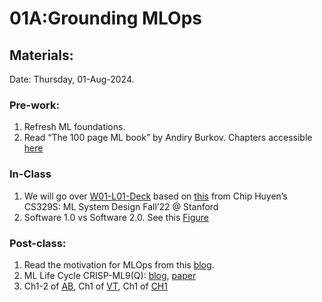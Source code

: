 # 01A:Grounding MLOps {.unnumbered}

## Materials:
Date: Thursday, 01-Aug-2024.

### Pre-work:

1. Refresh ML foundations.
2. Read "The 100 page ML book" by Andiry Burkov. Chapters accessible [here](https://themlbook.com/wiki/doku.php)

### In-Class

1. We will go over [W01-L01-Deck](https://docs.google.com/presentation/d/1G2aMDawcGXl-yY3z72emIZ-5PRFsWTEjASBOUGo8MHs/edit?usp=sharing) based on [this](https://docs.google.com/presentation/d/1bhjgRelQ0O5FnYCOGiCVWg_SkfRcZ9bffQsgk6yAaL0/edit#slide=id.gb3e5cf682f_0_261) from Chip Huyen's CS329S: ML System Design Fall'22 @ Stanford
2. Software 1.0 vs Software 2.0. See this [Figure](./data/newton2.png)

### Post-class:

1. Read the motivation for MLOps from this [blog](https://ml-ops.org/content/motivation).
2. ML Life Cycle CRISP-ML9(Q): [blog](https://ml-ops.org/content/crisp-ml), [paper](https://arxiv.org/abs/2003.05155)
3. Ch1-2 of [AB](https://www.mlebook.com/wiki/doku.php), Ch1 of [VT](https://www.manning.com/books/effective-data-science-infrastructure), Ch1 of [CH1](https://www.oreilly.com/library/view/designing-machine-learning/9781098107956/)

